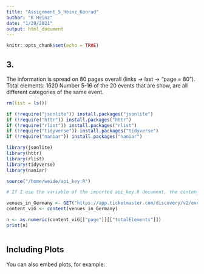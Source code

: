 ```yaml
---
title: "Assignment_5_Heinz_Konrad"
author: "K Heinz"
date: "1/29/2021"
output: html_document
---
```


```r
knitr::opts_chunk$set(echo = TRUE)
```

## 3.

The information is spread on 80 pages overall (links -> last -> "page = 80").
Total elements: 1620
Number 5-16 of the 20 events that are show, are all different categories of the same event.

```r

rm(list = ls())

if (!require("jsonlite")) install.packages("jsonlite")
if (!require("httr")) install.packages("httr")
if (!require("rlist")) install.packages("rlist")
if (!require("tidyverse")) install.packages("tidyverse")
if (!require("naniar")) install.packages("naniar")

library(jsonlite)
library(httr)
library(rlist)
library(tidyverse)
library(naniar)

source("/home/weide/api_key.R")

# If I use the variable of the imported api_key.R document, the conten_vIG list shows an error.

venues_in_Germany <- GET("https://app.ticketmaster.com/discovery/v2/events.json?countryCode=DE&apikey=7elxdku9GGG5k8j0Xm8KWdANDgecHMV0")
content_viG <- content(venues_in_Germany)

n <- as.numeric(content_viG[["page"]][["totalElements"]])
print(n)



```

## Including Plots

You can also embed plots, for example:

```r
```